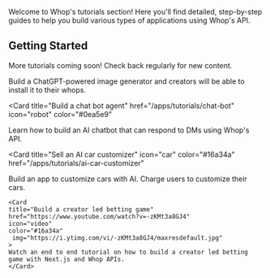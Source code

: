 Welcome to Whop's tutorials section! Here you'll find detailed, step-by-step guides to help you build various types of applications using Whop's API.

## Getting Started

More tutorials coming soon! Check back regularly for new content.

<CardGroup cols={2}>
<Card
  title="Sell an AI image generator to creators"
  href="/apps/tutorials/ai-image-generator"
  icon="webhook"
  color="#8b5cf6"
>
  Build a ChatGPT-powered image generator and creators will be able to install it to their whops.
</Card>

<Card
  title="Build a chat bot agent"
  href="/apps/tutorials/chat-bot"
  icon="robot"
  color="#0ea5e9"
>
  Learn how to build an AI chatbot that can respond to DMs using Whop's API.
</Card>

<Card
  title="Sell an AI car customizer"
  icon="car"
  color="#16a34a"
  href="/apps/tutorials/ai-car-customizer"
>
  Build an app to customize cars with AI. Charge users to customize their cars.
</Card>

    <Card
    title="Build a creator led betting game"
    href="https://www.youtube.com/watch?v=-zKMt3a8GJ4"
    icon="video"
    color="#16a34a"
     img="https://i.ytimg.com/vi/-zKMt3a8GJ4/maxresdefault.jpg"
    >
    Watch an end to end tutorial on how to build a creator led betting game with Next.js and Whop APIs.
    </Card>

</CardGroup>
